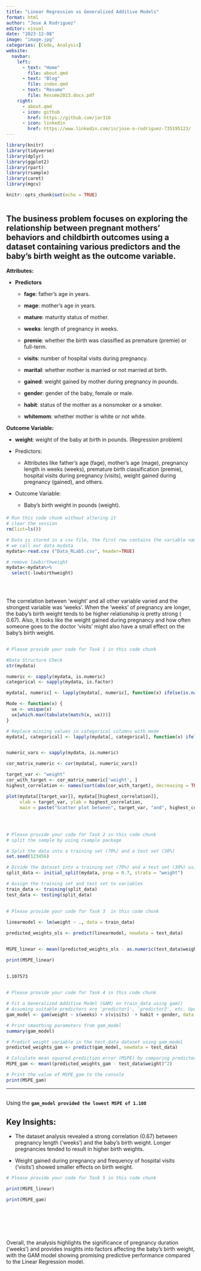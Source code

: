 ```yaml
---
title: "Linear Regression vs Generalized Additive Models"
format: html
author: "Jose A Rodriguez"
editor: visual
date: "2023-12-08"
image: "image.jpg"
categories: [Code, Analysis]
website:
  navbar:
    left: 
      - text: "Home"
        file: about.qmd
      - text: "Blog"
        file: index.qmd
      - text: "Resume"
        file: Resume2023.docx.pdf
    right:
      - about.qmd
      - icon: github
        href: https://github.com/jar316
      - icon: linkedin
        href: https://www.linkedin.com/in/jose-a-rodriguez-735195123/
---
```


```r
library(knitr)
library(tidyverse)
library(dplyr)
library(ggplot2)
library(rpart)
library(rsample)
library(caret)
library(mgcv)

knitr::opts_chunk$set(echo = TRUE)



```

## The business problem focuses on exploring the relationship between pregnant mothers' behaviors and childbirth outcomes using a dataset containing various predictors and the baby's birth weight as the outcome variable.

**Attributes:**

-   **Predictors**

    -   **fage**: father's age in years.

    -   **mage**: mother's age in years.

    -   **mature**: maturity status of mother.

    -   **weeks**: length of pregnancy in weeks.

    -   **premie**: whether the birth was classified as premature (premie) or full-term.

    -   **visits**: number of hospital visits during pregnancy.

    -   **marital**: whether mother is married or not married at birth.

    -   **gained**: weight gained by mother during pregnancy in pounds.

    -   **gender**: gender of the baby, female or male.

    -   **habit**: status of the mother as a nonsmoker or a smoker.

    -   **whitemom**: whether mother is white or not white.

**Outcome Variable:**

-   **weight**: weight of the baby at birth in pounds. (Regression problem)

<!-- -->

-   Predictors:

    -   Attributes like father's age (fage), mother's age (mage), pregnancy length in weeks (weeks), premature birth classification (premie), hospital visits during pregnancy (visits), weight gained during pregnancy (gained), and others.

-   Outcome Variable:

    -   Baby's birth weight in pounds (weight).

#### 

```r
# Run this code chunk without altering it
# clear the session
rm(list=ls())

# Data is stored in a csv file, the first row contains the variable names. 
# we call our data mydata
mydata<-read.csv ("Data_RLab5.csv", header=TRUE)

# remove lowbirthweight
mydata<-mydata%>%
  select(-lowbirthweight)




```

## 

::: {.callout-important appearance="simple"}
## 

The correlation between 'weight' and all other variable varied and the strongest variable was 'weeks'. When the 'weeks' of pregnancy are longer, the baby's birth weight tends to be higher relationship is pretty strong ( 0.67). Also, it looks like the weight gained during pregnancy and how often someone goes to the doctor 'visits' might also have a small effect on the baby's birth weight.
:::

## 

```r
# Please provide your code for Task 1 in this code chunk

#Data Structure Check
str(mydata)

numeric <- sapply(mydata, is.numeric)
categorical <- sapply(mydata, is.factor)

mydata[, numeric] <- lapply(mydata[, numeric], function(x) ifelse(is.na(x), median(x, na.rm = TRUE), x))

Mode <- function(x) {
  ux <- unique(x)
  ux[which.max(tabulate(match(x, ux)))]
}

# Replace missing values in categorical columns with mode
mydata[, categorical] <- lapply(mydata[, categorical], function(x) ifelse(is.na(x), Mode(x), x))


numeric_vars <- sapply(mydata, is.numeric)

cor_matrix_numeric <- cor(mydata[, numeric_vars])

target_var <- "weight"  
cor_with_target <- cor_matrix_numeric['weight', ]
highest_correlation <- names(sort(abs(cor_with_target), decreasing = TRUE)[2])

plot(mydata[[target_var]], mydata[[highest_correlation]],
     xlab = target_var, ylab = highest_correlation,
     main = paste("Scatter plot between", target_var, "and", highest_correlation))




```

## 

```r
# Please provide your code for Task 2 in this code chunk
# split the sample by using rsample package

# Split the data into a training set (70%) and a test set (30%)
set.seed(123456)

# Divide the dataset into a training set (70%) and a test set (30%) using stratified sampling
split_data <- initial_split(mydata, prop = 0.7, strata = "weight")

# Assign the training set and test set to variables
train_data <- training(split_data)
test_data <- testing(split_data)
```

## 

```r
# Please provide your code for Task 3  in this code chunk

linearmodel <- lm(weight ~ ., data = train_data)

predicted_weights_ols <- predict(linearmodel, newdata = test_data)


MSPE_linear <- mean((predicted_weights_ols - as.numeric(test_data$weight))^2, na.rm = TRUE)

print(MSPE_linear)

```

## 

::: {.callout-important appearance="simple"}
```         
1.107573
```
:::

## 

```r
# Please provide your code for Task 4 in this code chunk

# Fit a Generalized Additive Model (GAM) on train_data using gam()
# Assuming suitable predictors are 'predictor1', 'predictor2', etc. Update these names based on your dataset.
gam_model <- gam(weight ~ s(weeks) + s(visits)  + habit + gender, data = train_data, method = "REML")

# Print smoothing parameters from gam_model
summary(gam_model)

# Predict weight variable in the test_data dataset using gam_model
predicted_weights_gam <- predict(gam_model, newdata = test_data)

# Calculate mean squared prediction error (MSPE) by comparing predicted values with actual values
MSPE_gam <- mean((predicted_weights_gam - test_data$weight)^2)

# Print the value of MSPE_gam to the console
print(MSPE_gam)


```

------------------------------------------------------------------------

## 

::: {.callout-important appearance="simple"}
Using the **`gam_model provided the lowest MSPE of 1.108`**
:::

## Key Insights:

-   The dataset analysis revealed a strong correlation (0.67) between pregnancy length ('weeks') and the baby's birth weight. Longer pregnancies tended to result in higher birth weights.

-   Weight gained during pregnancy and frequency of hospital visits ('visits') showed smaller effects on birth weight.

```r
# Please provide your code for Task 5 in this code chunk

print(MSPE_linear)

print(MSPE_gam)








```

Overall, the analysis highlights the significance of pregnancy duration ('weeks') and provides insights into factors affecting the baby's birth weight, with the GAM model showing promising predictive performance compared to the Linear Regression model.
